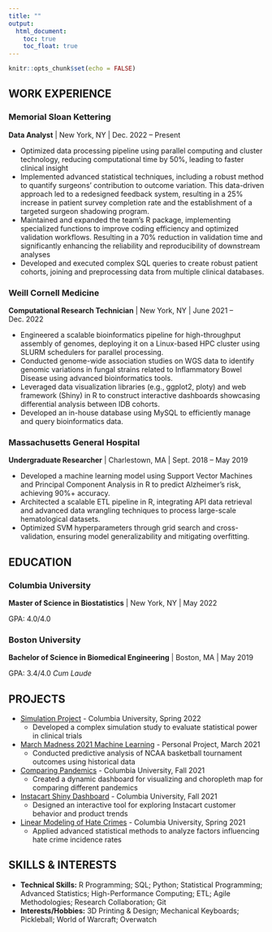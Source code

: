 ```yaml
---
title: ""
output: 
  html_document:
    toc: true
    toc_float: true
---
```


```r
knitr::opts_chunk$set(echo = FALSE)
```

## WORK EXPERIENCE

### Memorial Sloan Kettering
**Data Analyst** | New York, NY | Dec. 2022 -- Present

- Optimized data processing pipeline using parallel computing and cluster technology, reducing computational time by 50%, leading to faster clinical insight
- Implemented advanced statistical techniques, including a robust method to quantify surgeons' contribution to outcome variation. This data-driven approach led to a redesigned feedback system, resulting in a 25% increase in patient survey completion rate and the establishment of a targeted surgeon shadowing program.
- Maintained and expanded the team's R package, implementing specialized functions to improve coding efficiency and optimized validation workflows. Resulting in a 70% reduction in validation time and significantly enhancing the reliability and reproducibility of downstream analyses
- Developed and executed complex SQL queries to create robust patient cohorts, joining and preprocessing data from multiple clinical databases.

### Weill Cornell Medicine
**Computational Research Technician** | New York, NY | June 2021 -- Dec. 2022

- Engineered a scalable bioinformatics pipeline for high-throughput assembly of genomes, deploying it on a Linux-based HPC cluster using SLURM schedulers for parallel processing.
- Conducted genome-wide association studies on WGS data to identify genomic variations in fungal strains related to Inflammatory Bowel Disease using advanced bioinformatics tools.
- Leveraged data visualization libraries (e.g., ggplot2, ploty) and web framework (Shiny) in R to construct interactive dashboards showcasing differential analysis between IDB cohorts.
- Developed an in-house database using MySQL to efficiently manage and query bioinformatics data.

### Massachusetts General Hospital
**Undergraduate Researcher** | Charlestown, MA | Sept. 2018 -- May 2019

- Developed a machine learning model using Support Vector Machines and Principal Component Analysis in R to predict Alzheimer's risk, achieving 90%+ accuracy.
- Architected a scalable ETL pipeline in R, integrating API data retrieval and advanced data wrangling techniques to process large-scale hematological datasets.
- Optimized SVM hyperparameters through grid search and cross-validation, ensuring model generalizability and mitigating overfitting.

## EDUCATION

### Columbia University
**Master of Science in Biostatistics** | New York, NY | May 2022

GPA: 4.0/4.0

### Boston University
**Bachelor of Science in Biomedical Engineering** | Boston, MA | May 2019

GPA: 3.4/4.0 *Cum Laude*

## PROJECTS

- [Simulation Project](./projects/simulation_project.html) - Columbia University, Spring 2022
  - Developed a complex simulation study to evaluate statistical power in clinical trials
- [March Madness 2021 Machine Learning](./projects/march_madness_2021.html) - Personal Project, March 2021
  - Conducted predictive analysis of NCAA basketball tournament outcomes using historical data
- [Comparing Pandemics](https://jak2312.shinyapps.io/shiny_dashboard/) - Columbia University, Fall 2021
  - Created a dynamic dashboard for visualizing and choropleth map for comparing different pandemics
- [Instacart Shiny Dashboard](dashboard.html) - Columbia University, Fall 2021
  - Designed an interactive tool for exploring Instacart customer behavior and product trends
- [Linear Modeling of Hate Crimes](./projects/hate_crime.pdf) - Columbia University, Spring 2021
  - Applied advanced statistical methods to analyze factors influencing hate crime incidence rates

## SKILLS & INTERESTS

- **Technical Skills:** R Programming; SQL; Python; Statistical Programming; Advanced Statistics; High-Performance Computing; ETL; Agile Methodologies; Research Collaboration; Git
- **Interests/Hobbies:** 3D Printing & Design; Mechanical Keyboards; Pickleball; World of Warcraft; Overwatch
